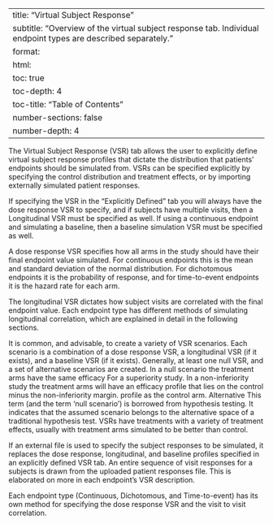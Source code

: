 
---
title: "Virtual Subject Response"
subtitle: "Overview of the virtual subject response tab. Individual endpoint types are described separately."
format:
  html:
    toc: true
    toc-depth: 4
    toc-title: "Table of Contents"
    number-sections: false
    number-depth: 4
---

The Virtual Subject Response (VSR) tab allows the user to explicitly define virtual subject response profiles that dictate the distribution that patients' endpoints should be simulated from. VSRs can be specified explicitly by specifying the control distribution and treatment effects, or by importing externally simulated patient responses.

If specifying the VSR in the "Explicitly Defined" tab you will always have the
dose response VSR to specify, and if subjects have multiple visits, then a
Longitudinal VSR must be specified as well. If using a continuous endpoint and
simulating a baseline, then a baseline simulation VSR must be specified as well.

A dose response VSR specifies how all arms in the study should have their
final endpoint value simulated. For continuous endpoints this is the mean and
standard deviation of the normal distribution. For dichotomous endpoints it
is the probability of response, and for time-to-event endpoints it is the
hazard rate for each arm.

The longitudinal VSR dictates how subject visits are correlated with the final
endpoint value. Each endpoint type has different methods of simulating longitudinal
correlation, which are explained in detail in the following sections.

It is common, and advisable, to create a variety of VSR scenarios. Each
scenario is a combination of a dose response VSR, a longitudinal VSR (if it exists),
and a baseline VSR (if it exists). Generally, at least
one null VSR, and a set of alternative scenarios are created. In a null scenario
the treatment arms have the <span class="custom-tooltip"> same efficacy <span class="tooltip-text">For a superiority study. In
a non-inferiority study the treatment arms will have an efficacy profile that
lies on the control minus the non-inferiority margin.</span> </span> profile as the control arm.
<span class="custom-tooltip"> Alternative <span class="tooltip-text">This term (and the term 'null scenario') is borrowed from hypothesis testing. It indicates that the
assumed scenario belongs to the alternative space of a traditional hypothesis test.</span> </span>
VSRs have treatments with a variety of treatment effects, usually with
treatment arms simulated to be better than control.

If an external file is used to specify the subject responses to be simulated,
it replaces the dose response, longitudinal, and baseline profiles specified
in an explicitly defined VSR tab. An entire sequence of visit responses for a
subjects is drawn from the uploaded patient responses file. This is elaborated
on more in each endpoint's VSR description.

Each endpoint type (Continuous, Dichotomous, and Time-to-event) has its own
method for specifying the dose response VSR and the visit to visit correlation.
